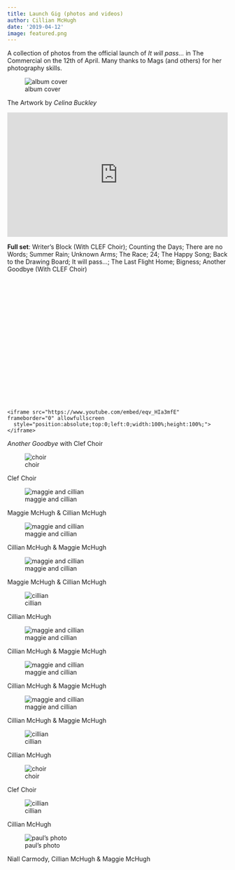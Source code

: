 ```yaml
---
title: Launch Gig (photos and videos)
author: Cillian McHugh
date: '2019-04-12'
image: featured.png
---
```


A collection of photos from the official launch of *It will pass...* in The Commercial on the 12th of April. Many thanks to Mags (and others) for her photography skills.


![album cover](../../img/album_just_sky.jpg)

The Artwork by *Celina Buckley* <br>

```{=html}
<div>
  <div style="position:relative;padding-top:56.25%;">
    <iframe src="https://www.youtube.com/embed/FeJLejjCWls" frameborder="0" allowfullscreen
      style="position:absolute;top:0;left:0;width:100%;height:100%;"></iframe>
  </div>
</div>

```

**Full set**: Writer's Block (With CLEF Choir);
Counting the Days;
There are no Words;
Summer Rain;
Unknown Arms;
The Race;
24;
The Happy Song;
Back to the Drawing Board;
It will pass...;
The Last Flight Home;
Bigness;
Another Goodbye (With CLEF Choir)  <br>


<div>
  <div style="position:relative;padding-top:56.25%;">
    <iframe src="https://www.youtube.com/embed/eqv_HIa3mfE" frameborder="0" allowfullscreen
      style="position:absolute;top:0;left:0;width:100%;height:100%;"></iframe>
  </div>
</div>


*Another Goodbye* with Clef Choir <br>

![choir](/img/choir2.jpg)

Clef Choir <br>

![maggie and cillian](/img/m_and_c1.jpg)

Maggie McHugh & Cillian McHugh <br>

![maggie and cillian](/img/c_and_m.jpg)

Cillian McHugh & Maggie McHugh <br>

![maggie and cillian](/img/m_and_c2.jpg.jpg)

Maggie McHugh & Cillian McHugh <br>

![cillian](/img/c3.jpg)

Cillian McHugh <br>

![maggie and cillian](/img/c_and_m2.jpg)

Cillian McHugh & Maggie McHugh <br>

![maggie and cillian](/img/c_and_m3.jpg)

Cillian McHugh & Maggie McHugh <br>

![maggie and cillian](/img/c_and_m4.jpg)

Cillian McHugh & Maggie McHugh <br>

![cillian](/img/c1.jpg)

Cillian McHugh <br>

![choir](/img/choir.jpg)

Clef Choir <br>

![cillian](/img/c2.jpg)

Cillian McHugh <br>

![paul's photo](/img/pob.jpg)

Niall Carmody, Cillian McHugh & Maggie McHugh

<script src="https://unpkg.com/vanilla-back-to-top@7.2.0/dist/vanilla-back-to-top.min.js"></script>
<script>addBackToTop({
  diameter: 56,
  backgroundColor: '#3f51b5',
  textColor: '#fff'
})</script>
